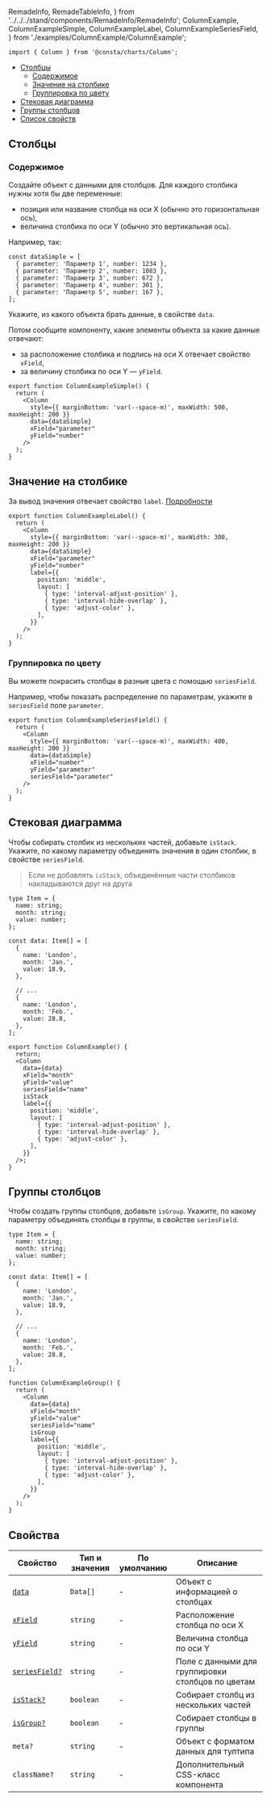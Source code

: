   RemadeInfo,
  RemadeTableInfo,
} from '../../../stand/components/RemadeInfo/RemadeInfo';
  ColumnExample,
  ColumnExampleSimple,
  ColumnExampleLabel,
  ColumnExampleSeriesField,
} from './examples/ColumnExample/ColumnExample';

```tsx
import { Column } from '@consta/charts/Column';
```

<MdxMenu>

- [Столбцы](#столбцы)
  - [Содержимое](#содержимое)
  - [Значение на столбике](#значение-на-столбике)
  - [Группировка по цвету](#группировка-по-цвету)
- [Стековая диаграмма](#стековая-диаграмма)
- [Группы столбцов](#группы-столбцов)
- [Список свойств](#свойства)

</MdxMenu>

## Столбцы

### Содержимое

Создайте объект с данными для столбцов. Для каждого столбика нужны хотя бы две переменные:

- позиция или название столбца на оси X (обычно это горизонтальная ось),
- величина столбика по оси Y (обычно это вертикальная ось).

Например, так:

```tsx
const dataSimple = [
  { parameter: 'Параметр 1', number: 1234 },
  { parameter: 'Параметр 2', number: 1083 },
  { parameter: 'Параметр 3', number: 672 },
  { parameter: 'Параметр 4', number: 301 },
  { parameter: 'Параметр 5', number: 167 },
];
```

Укажите, из какого объекта брать данные, в свойстве `data`.

Потом сообщите компоненту, какие элементы объекта за какие данные отвечают:

- за расположение столбика и подпись на оси X отвечает свойство `xField`,
- за величину столбика по оси Y — `yField`.

<ColumnExampleSimple />

```tsx
export function ColumnExampleSimple() {
  return (
    <Column
      style={{ marginBottom: 'var(--space-m)', maxWidth: 500, maxHeight: 200 }}
      data={dataSimple}
      xField="parameter"
      yField="number"
    />
  );
}
```

## Значение на столбике

За вывод значения отвечает свойство `label`. [Подробности](https://g2plot.antv.vision/en/docs/api/plots/column#label)

<ColumnExampleLabel />

```tsx
export function ColumnExampleLabel() {
  return (
    <Column
      style={{ marginBottom: 'var(--space-m)', maxWidth: 300, maxHeight: 200 }}
      data={dataSimple}
      xField="parameter"
      yField="number"
      label={{
        position: 'middle',
        layout: [
          { type: 'interval-adjust-position' },
          { type: 'interval-hide-overlap' },
          { type: 'adjust-color' },
        ],
      }}
    />
  );
}
```

### Группировка по цвету

Вы можете покрасить столбцы в разные цвета с помощью `seriesField`.

Например, чтобы показать распределение по параметрам, укажите в `seriesField` поле `parameter`.

<ColumnExampleSeriesField />

```tsx
export function ColumnExampleSeriesField() {
  return (
    <Column
      style={{ marginBottom: 'var(--space-m)', maxWidth: 400, maxHeight: 200 }}
      data={dataSimple}
      xField="number"
      yField="parameter"
      seriesField="parameter"
    />
  );
}
```

## Стековая диаграмма

Чтобы собирать столбик из нескольких частей, добавьте `isStack`. Укажите, по какому параметру объединять значения в один столбик, в свойстве `seriesField`.

> Если не добавлять `isStack`, объединённые части столбиков накладываются друг на друга

<ColumnExample />

```tsx
type Item = {
  name: string;
  month: string;
  value: number;
};

const data: Item[] = [
  {
    name: 'London',
    month: 'Jan.',
    value: 18.9,
  },

  // ...
  {
    name: 'London',
    month: 'Feb.',
    value: 28.8,
  },
];

export function ColumnExample() {
  return;
  <Column
    data={data}
    xField="month"
    yField="value"
    seriesField="name"
    isStack
    label={{
      position: 'middle',
      layout: [
        { type: 'interval-adjust-position' },
        { type: 'interval-hide-overlap' },
        { type: 'adjust-color' },
      ],
    }}
  />;
}
```

## Группы столбцов

Чтобы создать группы столбцов, добавьте `isGroup`. Укажите, по какому параметру объединять столбцы в группы, в свойстве `seriesField`.

<ColumnExampleGroup />

```tsx
type Item = {
  name: string;
  month: string;
  value: number;
};

const data: Item[] = [
  {
    name: 'London',
    month: 'Jan.',
    value: 18.9,
  },

  // ...
  {
    name: 'London',
    month: 'Feb.',
    value: 28.8,
  },
];

function ColumnExampleGroup() {
  return (
    <Column
      data={data}
      xField="month"
      yField="value"
      seriesField="name"
      isGroup
      label={{
        position: 'middle',
        layout: [
          { type: 'interval-adjust-position' },
          { type: 'interval-hide-overlap' },
          { type: 'adjust-color' },
        ],
      }}
    />
  );
}
```

## Свойства

<RemadeTableInfo apiUrl="https://g2plot.antv.vision/en/docs/api/plots/column" />

| Свойство                                | Тип и значения | По умолчанию | Описание                                          |
| --------------------------------------- | -------------- | ------------ | ------------------------------------------------- |
| [`data`](#содержимое)                   | `Data[]`       | -            | Объект с информацией о столбцах                   |
| [`xField`](#содержимое)                 | `string`       | -            | Расположение столбца по оси X                     |
| [`yField`](#содежимое)                  | `string`       | -            | Величина столбца по оси Y                         |
| [`seriesField?`](#группировка-по-цвету) | `string`       | -            | Поле с данными для группировки столбцов по цветам |
| [`isStack?`](#стековая-диаграмма)       | `boolean`      | -            | Собирает столбц из нескольких частей              |
| [`isGroup?`](#группы-столбцов)          | `boolean`      | -            | Собирает столбцы в группы                         |
| `meta?`                                 | `string`       | -            | Объект с форматом данных для тултипа              |
| `className?`                            | `string`       | -            | Дополнительный CSS-класс компонента               |

